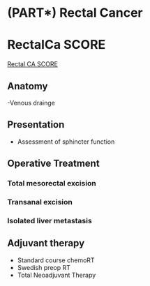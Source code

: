 # (PART\*) Rectal Cancer {-}

# RectalCa SCORE

[Rectal CA SCORE](https://www.surgicalcore.org/modulecontent.aspx?id=130244)

## Anatomy

  -Venous drainge

## Presentation

  - Assessment of sphincter function

## Operative Treatment

### Total mesorectal excision

### Transanal excision

### Isolated liver metastasis

## Adjuvant therapy

  - Standard course chemoRT
  - Swedish preop RT
  - Total Neoadjuvant Therapy



